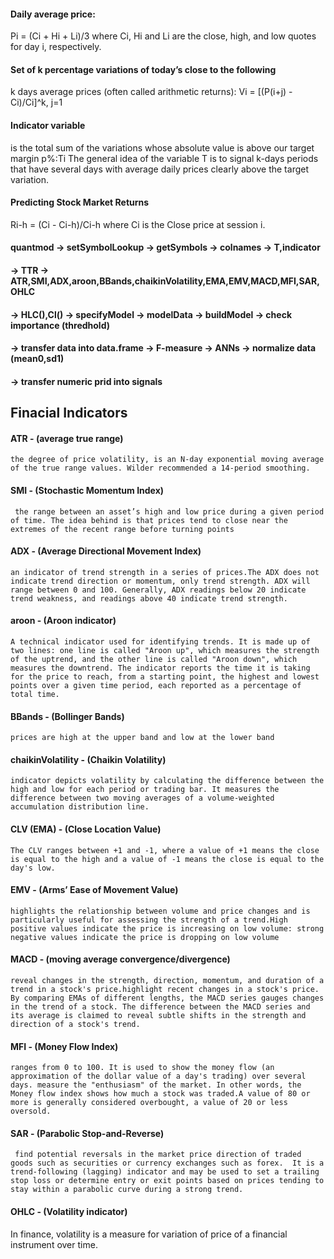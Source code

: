 #### Daily average price:
Pi = (Ci + Hi + Li)/3
where Ci, Hi and Li are the close, high, and low quotes for day i, respectively.

#### Set of k percentage variations of today's close to the following
k days average prices (often called arithmetic returns):
Vi = [(P(i+j) - Ci)/Ci]^k, j=1

#### Indicator variable 
is the total sum of the variations whose absolute value is above our target margin p%:Ti
The general idea of the variable T is to signal k-days periods that have
several days with average daily prices clearly above the target variation.

#### Predicting Stock Market Returns
Ri-h = (Ci - Ci-h)/Ci-h
where Ci is the Close price at session i.

#### quantmod -> setSymbolLookup -> getSymbols -> colnames -> T,indicator
#### -> TTR -> ATR,SMI,ADX,aroon,BBands,chaikinVolatility,EMA,EMV,MACD,MFI,SAR,OHLC
#### -> HLC(),Cl() -> specifyModel -> modelData -> buildModel -> check importance (thredhold)
#### -> transfer data into data.frame -> F-measure -> ANNs -> normalize data (mean0,sd1)
#### -> transfer numeric prid into signals

## Finacial Indicators
#### ATR - (average true range)
    the degree of price volatility, is an N-day exponential moving average of the true range values. Wilder recommended a 14-period smoothing.

#### SMI - (Stochastic Momentum Index)
	 the range between an asset’s high and low price during a given period of time. The idea behind is that prices tend to close near the extremes of the recent range before turning points

#### ADX - (Average Directional Movement Index)
	an indicator of trend strength in a series of prices.The ADX does not indicate trend direction or momentum, only trend strength. ADX will range between 0 and 100. Generally, ADX readings below 20 indicate trend weakness, and readings above 40 indicate trend strength.

#### aroon - (Aroon indicator)
	A technical indicator used for identifying trends. It is made up of two lines: one line is called "Aroon up", which measures the strength of the uptrend, and the other line is called "Aroon down", which measures the downtrend. The indicator reports the time it is taking for the price to reach, from a starting point, the highest and lowest points over a given time period, each reported as a percentage of total time.

#### BBands - (Bollinger Bands)
	prices are high at the upper band and low at the lower band

#### chaikinVolatility - (Chaikin Volatility)
	indicator depicts volatility by calculating the difference between the high and low for each period or trading bar. It measures the difference between two moving averages of a volume-weighted accumulation distribution line.

#### CLV (EMA) - (Close Location Value)
	The CLV ranges between +1 and -1, where a value of +1 means the close is equal to the high and a value of -1 means the close is equal to the day's low.

#### EMV - (Arms' Ease of Movement Value)
	highlights the relationship between volume and price changes and is particularly useful for assessing the strength of a trend.High positive values indicate the price is increasing on low volume: strong negative values indicate the price is dropping on low volume

#### MACD - (moving average convergence/divergence)
	reveal changes in the strength, direction, momentum, and duration of a trend in a stock's price.highlight recent changes in a stock's price. By comparing EMAs of different lengths, the MACD series gauges changes in the trend of a stock. The difference between the MACD series and its average is claimed to reveal subtle shifts in the strength and direction of a stock's trend.

#### MFI - (Money Flow Index)
	ranges from 0 to 100. It is used to show the money flow (an approximation of the dollar value of a day's trading) over several days. measure the "enthusiasm" of the market. In other words, the Money flow index shows how much a stock was traded.A value of 80 or more is generally considered overbought, a value of 20 or less oversold.

#### SAR - (Parabolic Stop-and-Reverse)
	 find potential reversals in the market price direction of traded goods such as securities or currency exchanges such as forex.  It is a trend-following (lagging) indicator and may be used to set a trailing stop loss or determine entry or exit points based on prices tending to stay within a parabolic curve during a strong trend.

#### OHLC - (Volatility indicator)

In finance, volatility is a measure for variation of price of a financial instrument over time.

